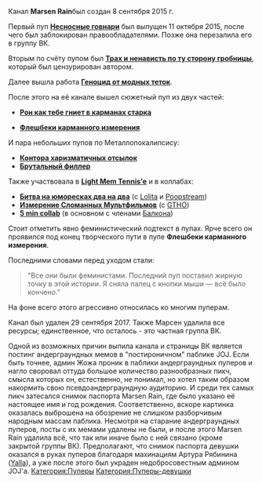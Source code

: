 {{Инфобокс_для_пуперов
|image3 = D5obGRBr fs.jpg
|сферы_творчества = RYTP
|год_начала = 2015
|имя_фамилия =
}}

Канал '''Marsen Rain '''был создан 8 сентября 2015 г.

Первый пуп [https://www.youtube.com/watch?v=CC0FtzWBBmk '''Несносные говнари'''] был выпущен 11 октября 2015, после чего был заблокирован правообладателями. Позже она перезалила его в группу ВК.

Вторым по счёту пупом был '''[https://www.youtube.com/watch?v=xRQ3JCO-5og Трах и ненависть по ту сторону гробницы]''', который был цензурирован автором.

Далее вышла работа [https://www.youtube.com/watch?v=SQLZLSe5Xrc&t '''Геноцид от модных теток'''].

После этого на её канале вышел сюжетный пуп из двух частей:
* [https://www.youtube.com/watch?v=DhDIDEKoeT8 '''Рон как тебе гниет в карманах старка''']

* [https://www.youtube.com/watch?v=JQcTAFku8dE '''Флешбеки карманного измерения''']''' '''
И пара небольших пупов по Металлопокалипсису:
* [https://www.youtube.com/watch?v=bX7DIsVJXMg '''Контора харизматичных отсылок''']
* '''[https://www.youtube.com/watch?v=6_kF9C3Q0lg Брутальный филлер]'''
Также участвовала в [https://www.youtube.com/watch?v=NmeKvFWubfc '''Light Mem Tennis'e'''] и в коллабах:
*[https://www.youtube.com/watch?v=NBLPz8HU9-w '''Битва на юморесках два на два'''] (с [[Lolita]] и [[Poopstream]])
*[https://www.youtube.com/watch?v=87-vo0Rn41A '''Измерение Сломанных Мультфильмов'''] (с [[TheGetthehellout|GTHO]])
*[https://www.youtube.com/watch?v=l4ddzevXZJ8 '''5 min collab'''] (в основном с членами [[Например, Балкон|Балкона]])

Стоит отметить явно феминистический подтекст в пупах. Ярче всего он проявился под конец творческого пути в пупе '''Флешбеки карманного измерения'''.

Последними словами перед уходом стали:

<blockquote>
"Все они были феминистами. Последний пуп поставил жирную точку в этой истории. Я сняла палец с кнопки мыши — всё было кончено." 
</blockquote>

На фоне всего этого агрессивно относилась ко многим пуперам.

Канал был удален 29 сентября 2017. Также Марсен удалила все ресурсы; единственное, что осталось - это частная группа ВК.

Одной из возможных причин выпила канала и страницы ВК является постинг андерграундных мемов в "постироничном" паблике JOJ. Если быть точнее, админ Жожа проник в паблики андерграундных пуперов и нагло своровал оттуда большое количество разнообразных пикч, смысла которых он, естественно, не понимал, но хотел таким образом накормить свою псевдоандерграундную аудиторию. И среди тех самых пикч затесался снимок паспорта Marsen Rain, где было указано её настоящее имя и год рождения. Соответственно, вскоре картинка оказалась выброшена на обозрение не слишком разборчивым народным массам паблика. Несмотря на старание андерграундных пуперов, посты с их мемами удалены не были, и после этого Marsen Rain удалила всё, что так или иначе было с ней связано (кроме закрытой группы ВК). Предполагают, что снимок паспорта девушки оказался в руках пуперов благодаря махинациям Артура Рябинина ([[Yalla]]), а уже после этого был украден недобросовестным админом JOJ'а.
[[Категория:Пуперы]]
[[Категория:Пуперы-девушки]]